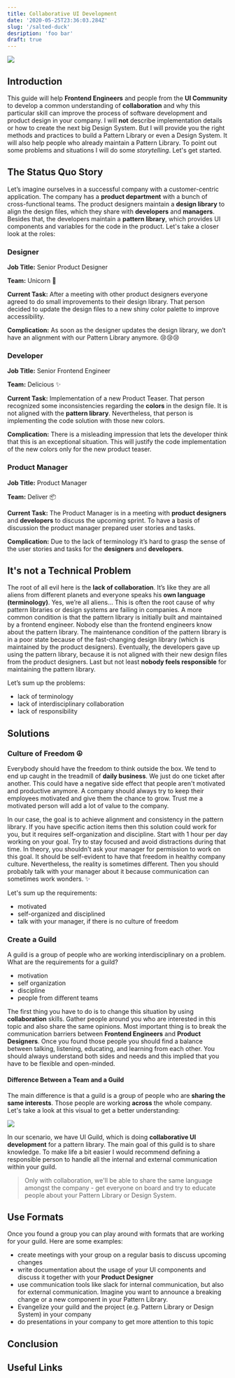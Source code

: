 ```yaml
---
title: Collaborative UI Development
date: '2020-05-25T23:36:03.284Z'
slug: '/salted-duck'
desription: 'foo bar'
draft: true
---
```


![](./collaboration-illustration.png)

## Introduction

This guide will help **Frontend Engineers** and people from the **UI Community**
to develop a common understanding of **collaboration** and why this particular
skill can improve the process of software development and product design in your
company. I will **not** describe implementation details or how to create the
next big Design System. But I will provide you the right methods and practices
to build a Pattern Library or even a Design System. It will also help people who
already maintain a Pattern Library. To point out some problems and situations I
will do some _storytelling_. Let's get started.

## The Status Quo Story

Let’s imagine ourselves in a successful company with a customer-centric
application. The company has a **product department** with a bunch of
cross-functional teams. The product designers maintain a **design library** to
align the design files, which they share with **developers** and **managers**.
Besides that, the developers maintain a **pattern library**, which provides UI
components and variables for the code in the product. Let's take a closer look
at the roles:

### Designer

**Job Title:** Senior Product Designer

**Team:** Unicorn 🦄

**Current Task:** After a meeting with other product designers everyone agreed
to do small improvements to their design library. That person decided to update
the design files to a new shiny color palette to improve accessibility.

**Complication:** As soon as the designer updates the design library, we don’t
have an alignment with our Pattern Library anymore. 😢😢😢

### Developer

**Job Title:** Senior Frontend Engineer

**Team:** Delicious ✨

**Current Task:** Implementation of a new Product Teaser. That person recognized
some inconsistencies regarding the **colors** in the design file. It is not
aligned with the **pattern library**. Nevertheless, that person is implementing
the code solution with those new colors.

**Complication:** There is a misleading impression that lets the developer think
that this is an exceptional situation. This will justify the code implementation
of the new colors only for the new product teaser.

### Product Manager

**Job Title:** Product Manager

**Team:** Deliver 📦

**Current Task:** The Product Manager is in a meeting with **product designers**
and **developers** to discuss the upcoming sprint. To have a basis of discussion
the product manager prepared user stories and tasks.

**Complication:** Due to the lack of terminology it’s hard to grasp the sense of
the user stories and tasks for the **designers** and **developers**.

## It's not a Technical Problem

The root of all evil here is the **lack of collaboration**. It’s like they are
all aliens from different planets and everyone speaks his **own language
(terminology)**. Yes, we’re all aliens… This is often the root cause of why
pattern libraries or design systems are failing in companies. A more common
condition is that the pattern library is initially built and maintained by a
frontend engineer. Nobody else than the frontend engineers know about the
pattern library. The maintenance condition of the pattern library is in a poor
state because of the fast-changing design library (which is maintained by the
product designers). Eventually, the developers gave up using the pattern
library, because it is not aligned with their new design files from the product
designers. Last but not least **nobody feels responsible** for maintaining the
pattern library.

Let’s sum up the problems:

- lack of terminology
- lack of interdisciplinary collaboration
- lack of responsibility

## Solutions

### Culture of Freedom ☮️

Everybody should have the freedom to think outside the box. We tend to end up
caught in the treadmill of **daily business**. We just do one ticket after
another. This could have a negative side effect that people aren't motivated and
productive anymore. A company should always try to keep their employees
motivated and give them the chance to grow. Trust me a motivated person will add
a lot of value to the company.

In our case, the goal is to achieve alignment and consistency in the pattern
library. If you have specific action items then this solution could work for
you, but it requires self-organization and discipline. Start with 1 hour per day
working on your goal. Try to stay focused and avoid distractions during that
time. In theory, you shouldn't ask your manager for permission to work on this
goal. It should be self-evident to have that freedom in healthy company culture.
Nevertheless, the reality is sometimes different. Then you should probably talk
with your manager about it because communication can sometimes work wonders. ✨

Let's sum up the requirements:

- motivated
- self-organized and disciplined
- talk with your manager, if there is no culture of freedom

### Create a Guild

A guild is a group of people who are working interdisciplinary on a problem.
What are the requirements for a guild?

- motivation
- self organization
- discipline
- people from different teams

The first thing you have to do is to change this situation by using
**collaboration** skills. Gather people around you who are interested in this
topic and also share the same opinions. Most important thing is to break the
communication barriers between **Frontend Engineers** and **Product Designers**.
Once you found those people you should find a balance between talking,
listening, educating, and learning from each other. You should always understand
both sides and needs and this implied that you have to be flexible and
open-minded.

#### Difference Between a Team and a Guild

The main difference is that a guild is a group of people who are **sharing the
same interests**. Those people are working **across** the whole company. Let's
take a look at this visual to get a better understanding:

![](./guild-illustration.png)

In our scenario, we have UI Guild, which is doing **collaborative UI
development** for a pattern library. The main goal of this guild is to share
knowledge. To make life a bit easier I would recommend defining a responsible
person to handle all the internal and external communication within your guild.

> Only with collaboration, we'll be able to share the same language amongst the
> company - get everyone on board and try to educate people about your Pattern
> Library or Design System.

## Use Formats

Once you found a group you can play around with formats that are working for
your guild. Here are some examples:

- create meetings with your group on a regular basis to discuss upcoming changes
- write documentation about the usage of your UI components and discuss it
  together with your **Product Designer**
- use communication tools like slack for internal communication, but also for
  external communication. Imagine you want to announce a breaking change or a
  new component in your Pattern Library.
- Evangelize your guild and the project (e.g. Pattern Library or Design System)
  in your company
- do presentations in your company to get more attention to this topic

## Conclusion

## Useful Links
